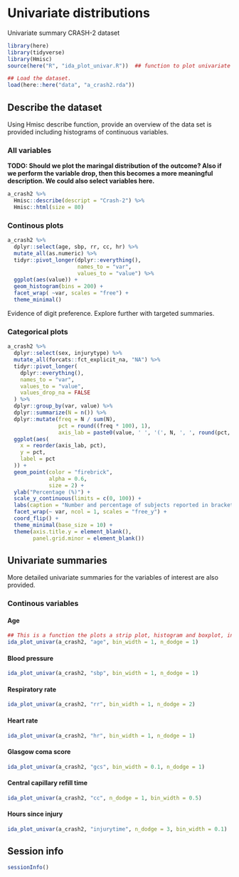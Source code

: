 # Univariate distributions

Univariate summary CRASH-2 dataset 

```r
library(here)
library(tidyverse)
library(Hmisc)
source(here("R", "ida_plot_univar.R"))  ## function to plot univariate summaries. 
```


```r
## Load the dataset.
load(here::here("data", "a_crash2.rda"))
```


## Describe the dataset

Using Hmisc describe function, provide an overview of the data set is provided including histograms of continuous variables.  

### All variables

**TODO: Should we plot the maringal distribution of the outcome? Also if we perform the variable drop, then this becomes a more meaningful description. We could also select variables here.**

```r
a_crash2 %>%
  Hmisc::describe(descript = "Crash-2") %>%
  Hmisc::html(size = 80)
```


### Continous plots 


```r

a_crash2 %>%
  dplyr::select(age, sbp, rr, cc, hr) %>%
  mutate_all(as.numeric) %>%
  tidyr::pivot_longer(dplyr::everything(),
                      names_to = "var",
                      values_to = "value") %>%
  ggplot(aes(value)) +
  geom_histogram(bins = 200) + 
  facet_wrap( ~var, scales = "free") +
  theme_minimal()


```


Evidence of digit preference. Explore further with targeted summaries. 

### Categorical plots


```r
a_crash2 %>%
  dplyr::select(sex, injurytype) %>%
  mutate_all(forcats::fct_explicit_na, "NA") %>%
  tidyr::pivot_longer(
    dplyr::everything(),
    names_to = "var",
    values_to = "value",
    values_drop_na = FALSE
  ) %>%
  dplyr::group_by(var, value) %>%
  dplyr::summarize(N = n()) %>%
  dplyr::mutate(freq = N / sum(N),
                pct = round((freq * 100), 1),
                axis_lab = paste0(value, ' ', '(', N, ', ', round(pct, digits = 1), '%)')) %>%
  ggplot(aes(
    x = reorder(axis_lab, pct),
    y = pct,
    label = pct
  )) +
  geom_point(color = "firebrick",
             alpha = 0.6,
             size = 2) +
  ylab("Percentage (%)") +
  scale_y_continuous(limits = c(0, 100)) +
  labs(caption = "Number and percentage of subjects reported in brackets.\nNA = missing") +
  facet_wrap(~ var, ncol = 1, scales = "free_y") +
  coord_flip() +
  theme_minimal(base_size = 10) +
  theme(axis.title.y = element_blank(),
        panel.grid.minor = element_blank())

```


## Univariate summaries 

More detailed univariate summaries for the variables of interest are also provided. 

### Continous variables

#### Age

```r
## This is a function the plots a strip plot, histogram and boxplot, including five number summary. 
ida_plot_univar(a_crash2, "age", bin_width = 1, n_dodge = 1)
```


#### Blood pressure

```r
ida_plot_univar(a_crash2, "sbp", bin_width = 1, n_dodge = 1)
```



#### Respiratory rate


```r
ida_plot_univar(a_crash2, "rr", bin_width = 1, n_dodge = 2)
```


#### Heart rate


```r
ida_plot_univar(a_crash2, "hr", bin_width = 1, n_dodge = 1)
```

#### Glasgow coma score


```r
ida_plot_univar(a_crash2, "gcs", bin_width = 0.1, n_dodge = 1)
```


#### Central capillary refill time


```r
ida_plot_univar(a_crash2, "cc", n_dodge = 1, bin_width = 0.5)
```


#### Hours since injury


```r
ida_plot_univar(a_crash2, "injurytime", n_dodge = 3, bin_width = 0.1)
```



## Session info

```r
sessionInfo()
```



